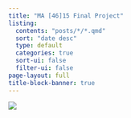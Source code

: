 ```yaml
---
title: "MA [46]15 Final Project"
listing:
  contents: "posts/*/*.qmd"
  sort: "date desc"
  type: default
  categories: true
  sort-ui: false
  filter-ui: false
page-layout: full
title-block-banner: true
---
```


![](images/data-science.png)
